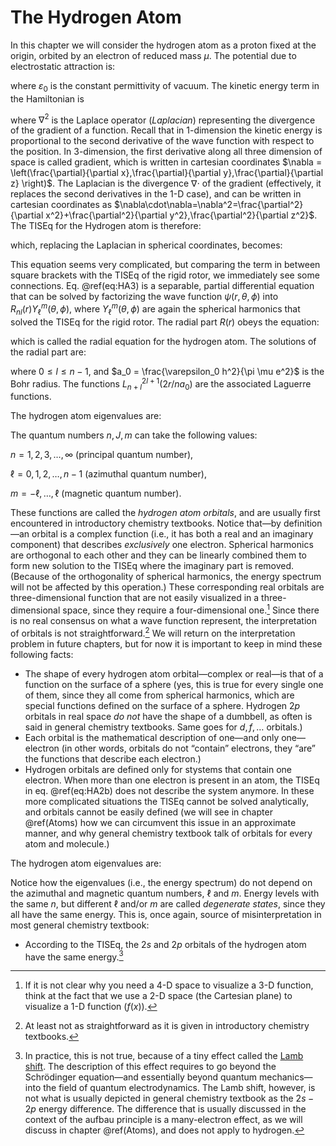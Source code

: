 # The Hydrogen Atom {#Hydrogen}

In this chapter we will consider the hydrogen atom as a proton fixed at the origin, orbited by an electron of reduced mass $\mu$. The potential due to electrostatic attraction is:

\begin{equation}
V(r) = - \frac{e^2}{4 \pi \varepsilon_0 r},
(\#eq:HA1)
\end{equation}

where $\varepsilon_0$ is the constant permittivity of vacuum.
The kinetic energy term in the Hamiltonian is 

\begin{equation}
K = - \frac{\hbar^2}{2 \mu} \nabla^2,
(\#eq:HA2)
\end{equation}

where $\nabla^2$ is the Laplace operator (*Laplacian*) representing the divergence of the gradient of a function. Recall that in 1-dimension the kinetic energy is proportional to the second derivative of the wave function with respect to the position. In 3-dimension, the first derivative along all three dimension of space is called gradient, which is written in cartesian coordinates $\nabla = \left(\frac{\partial}{\partial x},\frac{\partial}{\partial y},\frac{\partial}{\partial z} \right)$. The Laplacian is the divergence $\nabla \cdot$ of the gradient (effectively, it replaces the second derivatives in the 1-D case), and can be written in cartesian coordinates as $\nabla\cdot\nabla=\nabla^2=\frac{\partial^2}{\partial x^2}+\frac{\partial^2}{\partial y^2},\frac{\partial^2}{\partial z^2}$. The TISEq for the Hydrogen atom is therefore:

\begin{equation}
{\displaystyle \left(-{\frac {\hbar ^{2}}{2\mu }}\nabla ^{2}-{\frac {e^{2}}{4\pi \varepsilon _{0}r}}\right)\psi (r,\theta ,\phi )=E\psi (r,\theta ,\phi )},
(\#eq:HA2b)
\end{equation}

which, replacing the Laplacian in spherical coordinates, becomes: 

\begin{equation}
-{\frac {\hbar ^{2}}{2\mu }}\left[{\frac {1}{r^{2}}}{\frac {\partial }{\partial r}}\left(r^{2}{\frac {\partial \psi }{\partial r}}\right)+{\frac {1}{r^{2}\sin \theta }}{\frac {\partial }{\partial \theta }}\left(\sin \theta {\frac {\partial \psi }{\partial \theta }}\right)+{\frac {1}{r^{2}\sin ^{2}\theta }}{\frac {\partial ^{2}\psi }{\partial \phi ^{2}}}\right]-{\frac {e^{2}}{4\pi \varepsilon _{0}r}}\psi =E\psi.
(\#eq:HA3)
\end{equation}

This equation seems very complicated, but comparing the term in between square brackets with the TISEq of the rigid rotor, we immediately see some connections. Eq. \@ref(eq:HA3) is a separable, partial differential equation that can be solved by factorizing the wave function $\psi(r, \theta, \phi)$ into  $R_{nl}(r)Y_{\ell}^m(\theta, \phi)$, where  $Y_{\ell}^m(\theta, \phi)$ are again the spherical harmonics that solved the TISEq for the rigid rotor. The radial part $R(r)$ obeys the equation:

\begin{equation}
- \frac{\hbar^2}{2 \mu r^2} \frac{d}{dr} \left( r^2 \frac{dR}{dr}
\right) \left[\frac{\hbar^2 l(l+1)}{2 \mu r^2} + V(r) - E \right] R(r) = 0,
(\#eq:HA4)
\end{equation}

which is called the radial equation for the hydrogen atom. The solutions of the radial part are: 

\begin{equation}
R_{nl}(r) = - \left[ \frac{(n - l - 1)!}{2n[(n+l)!]^3} \right]^{1/2}\left(\frac{2}{na_0}\right)^{l+3/2}r^l e^{-r/na_0} L_{n+l}^{2l+1}
\left( \frac{2r}{n a_0} \right)
(\#eq:HA5)
\end{equation}

where  $0 \leq l \leq n - 1$, and $a_0 = \frac{\varepsilon_0 h^2}{\pi \mu e^2}$ is the Bohr radius. The functions  $L_{n+l}^{2l+1}(2r/na_0)$ are the associated Laguerre functions. 

The hydrogen atom eigenvalues are:

\begin{equation}
\begin{aligned}
\psi_{nlm}(r,\theta,\phi) &= R_{nl}(r)Y_{\ell}^m(\theta,\phi) = \\
&= - \left[ \frac{(n - l - 1)!}{2n[(n+l)!]^3} \right]^{1/2}\left(\frac{2}{na_0}\right)^{l+3/2}r^l e^{-r/na_0} L_{n+l}^{2l+1}
\left( \frac{2r}{n a_0} \right) Y_{\ell}^m(\theta,\phi)
\end{aligned}
(\#eq:HA6)
\end{equation}

The quantum numbers $n,J,m$ can take the following values:

$n=1,2,3,\ldots,\infty$ (principal quantum number),

$\ell =0,1,2,\ldots ,n-1$ (azimuthal quantum number),

$m=-\ell ,\ldots ,\ell$ (magnetic quantum number).

These functions are called the *hydrogen atom orbitals*, and are usually first encountered in introductory chemistry textbooks. Notice that—by definition—an orbital is a complex function (i.e., it has both a real and an imaginary component) that describes *exclusively* one electron. Spherical harmonics are orthogonal to each other and they can be linearly combined them to form new solution to the TISEq where the imaginary part is removed. (Because of the orthogonality of spherical harmonics, the energy spectrum will not be affected by this operation.) These corresponding real orbitals are three-dimensional function that are not easily visualized in a three-dimensional space, since they require a four-dimensional one.^[If it is not clear why you need a 4-D space to visualize a 3-D function, think at the fact that we use a 2-D space (the Cartesian plane) to visualize a 1-D function ($f(x)$).] Since there is no real consensus on what a wave function represent, the interpretation of orbitals is not straightforward.^[At least not as straightforward as it is given in introductory chemistry textbooks.] We will return on the interpretation problem in future chapters, but for now it is important to keep in mind these following facts:

- The shape of every hydrogen atom orbital—complex or real—is that of a function on the surface of a sphere (yes, this is true for every single one of them, since they all come from spherical harmonics, which are special functions defined on the surface of a sphere. Hydrogen $2p$ orbitals in real space *do not* have the shape of a dumbbell, as often is said in general chemistry textbooks. Same goes for $d, f, \ldots$ orbitals.)
- Each orbital is the mathematical description of one—and only one—electron (in other words, orbitals do not "contain" electrons, they "are" the functions that describe each electron.)
- Hydrogen orbitals are defined only for stystems that contain one electron. When more than one electron is present in an atom, the TISEq in eq. \@ref(eq:HA2b) does not describe the system anymore. In these more complicated situations the TISEq cannot be solved analytically, and orbitals cannot be easily defined (we will see in chapter \@ref(Atoms) how we can circumvent this issue in an approximate manner, and why general chemistry textbook talk of orbitals for every atom and molecule.)

The hydrogen atom eigenvalues are:

\begin{equation}
E_n = - \frac{e^2}{8 \pi \varepsilon_0 a_0 n^2} \quad n=1,2,\ldots,\infty.
(\#eq:HA7)
\end{equation}

Notice how the eigenvalues (i.e., the energy spectrum) do not depend on the azimuthal and magnetic quantum numbers, $\ell$ and $m$. Energy levels with the same $n$, but different $\ell$ and/or $m$ are called *degenerate states*, since they all have the same energy. This is, once again, source of misinterpretation in most general chemistry textbook:

- According to the TISEq, the $2s$ and $2p$ orbitals of the hydrogen atom have the same energy.^[In practice, this is not true, because of a tiny effect called the [Lamb shift](https://en.wikipedia.org/wiki/Lamb_shift). The description of this effect requires to go beyond the Schrödinger equation—and essentially beyond quantum mechanics—into the field of quantum electrodynamics. The Lamb shift, however, is not what is usually depicted in general chemistry textbook as the $2s-2p$ energy difference. The difference that is usually discussed in the context of the aufbau principle is a many-electron effect, as we will discuss in chapter \@ref(Atoms), and does not apply to hydrogen.]
